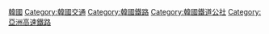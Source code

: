 {{catmore}}
{{commonscat|Korea Train Express}}
[[Category:各國高速鐵路|韓國]]
[[Category:韓國交通|Category:韓國交通]]
[[Category:韓國鐵路|Category:韓國鐵路]]
[[Category:韓國鐵道公社|Category:韓國鐵道公社]]
[[Category:亞洲高速鐵路|Category:亞洲高速鐵路]]